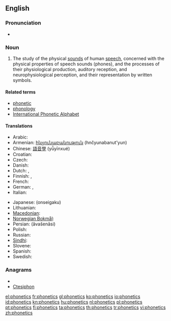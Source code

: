 ==English==
{{wikipedia}}

===Pronunciation===
* {{IPA|/fəˈnɛtɪks/}}

===Noun===
{{en-noun|-}}

# {{linguistics}} The study of the physical [[sounds]] of human [[speech]], concerned with the physical properties of speech sounds (phones), and the processes of their physiological production, auditory reception, and neurophysiological perception, and their representation by written symbols.

====Related terms====
* [[phonetic]]
* [[phonology]]
* [[International Phonetic Alphabet]]

====Translations====
{{trans-top|study of speech sounds and their representation by written symbols}}
* Arabic: {{t-|ar|صوتيات|p|tr=ʂautiyāt}}
* Armenian: [[հնչյունաբանություն]] (hnčyunabanut'yun)
* Chinese: [[語音學]] (yǚyīnxué)
* Croatian: {{t-|hr|fonetika|f}}
* Czech: {{t-|cs|fonetika|f}}
* Danish: {{t+|da|fonetik|c}}
* Dutch: {{t+|nl|fonetiek|f}}, {{t|nl|klankleer|m|f}}
* Finnish: {{t+|fi|fonetiikka}}, {{t-|fi|äänneoppi}}
* French: {{t+|fr|phonétique|f}}
* German: {{t+|de|Phonetik|f}}, {{t|de|Lautlehre|f}}
* Italian: {{t+|it|fonetica|f}}
{{trans-mid}}
* Japanese: {{Jpan|[[音声学]]}} (onseigaku)
* Lithuanian: {{t+|lt|fonetika|f|xs=Lithuanian}}
* [[Macedonian]]: {{t-|mk|фонетика|f|tr=fonétika}}
* [[Norwegian Bokmål]]: {{tø|nb|fonetikk|m}}
* Persian: {{fa-Arab|[[آواشناسی]]}} (âvašenâsi)
* Polish: {{t-|pl|fonetyka|f}}
* Russian: {{t+|ru|фонетика|f|tr=fonétika}}
* [[Sindhi]]: {{sd-Arab|[[وايوڪيات]]}} {{f}}
* Slovene: {{t-|sl|fonetika}}
* Spanish: {{t-|es|fonética|f}}
* Swedish: {{t|sv|fonetik|c}}
{{trans-bottom}}

===Anagrams===
* {{alphagram|cehinopst}}
* [[Ctesiphon#English|Ctesiphon]]

[[el:phonetics]]
[[fr:phonetics]]
[[gl:phonetics]]
[[ko:phonetics]]
[[io:phonetics]]
[[id:phonetics]]
[[kn:phonetics]]
[[hu:phonetics]]
[[nl:phonetics]]
[[pl:phonetics]]
[[pt:phonetics]]
[[fi:phonetics]]
[[ta:phonetics]]
[[th:phonetics]]
[[tr:phonetics]]
[[vi:phonetics]]
[[zh:phonetics]]